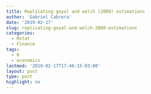 ---
title: Replicating goyal and welch (2008) estimations
author: 'Gabriel Cabrera'
date: '2019-02-17'
slug: replicating-goyal-and-welch-2008-estimations
categories:
  - Rstat
  - Finance 
tags:
  - R
  - economics
lastmod: '2019-02-17T17:46:15-03:00'
layout: post
type: post
highlight: no
---

